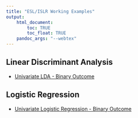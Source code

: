 ```yaml
---
title: "ESL/ISLR Working Examples"
output: 
    html_document:
        toc: TRUE
        toc_float: TRUE
    pandoc_args: "--webtex"
---
```


## Linear Discriminant Analysis

- [Univariate LDA - Binary Outcome](univariate_LDA.html)

## Logistic Regression

- [Univariate Logistic Regression - Binary Outcome](univariate_binary_logistic.html)